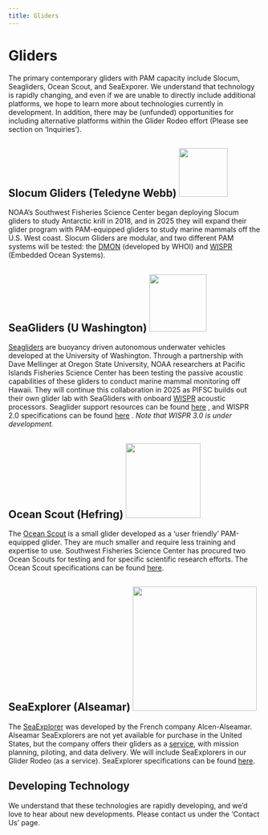 ```yaml
---
title: Gliders
---
```


# Gliders

The primary contemporary gliders with PAM capacity include Slocum, Seagliders, Ocean Scout, and SeaExporer. We understand that technology is rapidly changing, and even if we are unable to directly include additional platforms, we hope to learn more about technologies currently in development. In addition, there may be (unfunded) opportunities for including alternative platforms within the Glider Rodeo effort (Please see section on 'Inquiries').

## Slocum Gliders (Teledyne Webb) ![](figs/SlocumGlider.jpg){width="97"}

NOAA's Southwest Fisheries Science Center began deploying Slocum gliders to study Antarctic krill in 2018, and in 2025 they will expand their glider program with PAM-equipped gliders to study marine mammals off the U.S. West coast. Slocum Gliders are modular, and two different PAM systems will be tested: the [DMON](https://apps.dtic.mil/sti/tr/pdf/ADA617025.pdf){target="_blank"} (developed by WHOI) and [WISPR](https://embeddedocean.com/passive-acoustics-2/){target="_blank"} (Embedded Ocean Systems).

## SeaGliders (U Washington) ![](figs/seaGlider.jpg){width="114"}

[Seagliders](https://iop.apl.washington.edu/seaglider.php){target="_blank"}  are buoyancy driven autonomous underwater vehicles developed at the University of Washington. Through a partnership with Dave Mellinger at Oregon State University, NOAA researchers at Pacific Islands Fisheries Science Center has been testing the passive acoustic capabilities of these gliders to conduct marine mammal monitoring off Hawaii. They will continue this collaboration in 2025 as PIFSC builds out their own glider lab with SeaGliders with onboard [WISPR](https://embeddedocean.com/passive-acoustics-2/){target="_blank"}  acoustic processors. Seaglider support resources can be found [here](https://iop.apl.washington.edu/iopsg/){target="_blank"} , and WISPR 2.0 specifications can be found [here](https://embeddedocean.com/wispr-v2-0/){target="_blank"} . *Note that WISPR 3.0 is under development.*

## Ocean Scout (Hefring) ![](figs/HefringGlider.jpg){width="149"}

The [Ocean Scout](https://www.hefring.com/oceanscout){target="_blank"} is a small glider developed as a 'user friendly' PAM-equipped glider. They are much smaller and require less training and expertise to use. Southwest Fisheries Science Center has procured two Ocean Scouts for testing and for specific scientific research efforts. The Ocean Scout specifications can be found [here](https://cdn2.assets-servd.host/hefring-engineering/production/dist/assets/PDFs/combined-base-and-pam.pdf?dm=1707500641).

## SeaExplorer (Alseamar) ![](figs/alsemarGlider.png){width="247"}

The [SeaExplorer](https://www.alseamar-alcen.com/products/underwater-glider){target="_blank"}  was developed by the French company Alcen-Alseamar. Alseamar SeaExplorers are not yet available for purchase in the United States, but the company offers their gliders as a [service](https://www.alseamar-alcen.com/services/marine-survey-services/underwater-gliders-services), with mission planning, piloting, and data delivery. We will include SeaExplorers in our Glider Rodeo (as a service). SeaExplorer specifications can be found [here](https://www.alseamar-alcen.com/sites/alseamar-alcen/files/products/pdf/ALSEAMAR-SEA_EXPLORER-2022-Web.pdf){target="_blank"}.

## Developing Technology

We understand that these technologies are rapidly developing, and we'd love to hear about new developments. Please contact us under the 'Contact Us' page.